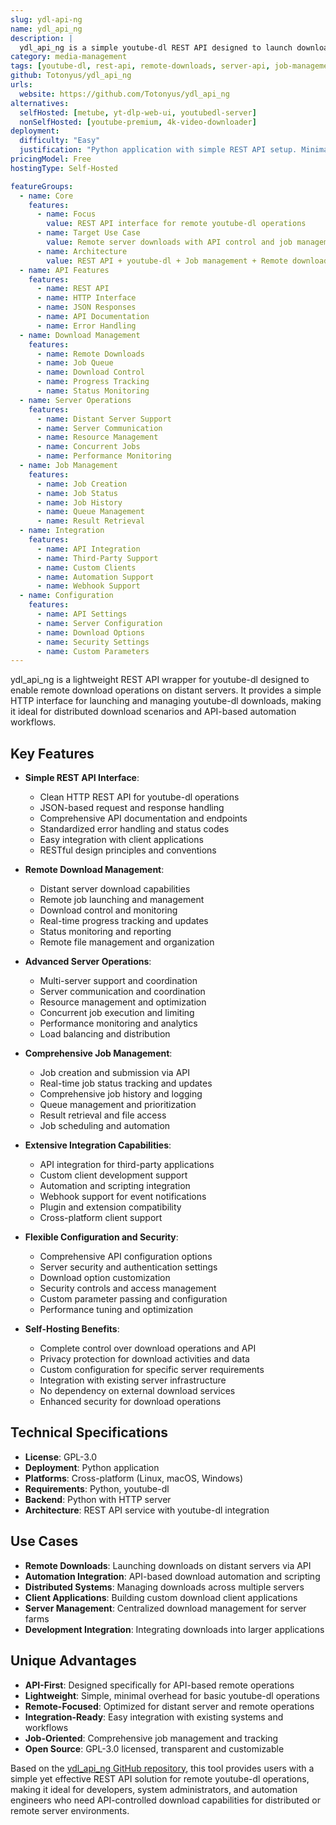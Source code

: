 ```yaml
---
slug: ydl-api-ng
name: ydl_api_ng
description: |
  ydl_api_ng is a simple youtube-dl REST API designed to launch downloads on a distant server. It provides a lightweight API interface for remote youtube-dl operations with job management and download control capabilities.
category: media-management
tags: [youtube-dl, rest-api, remote-downloads, server-api, job-management]
github: Totonyus/ydl_api_ng
urls:
  website: https://github.com/Totonyus/ydl_api_ng
alternatives:
  selfHosted: [metube, yt-dlp-web-ui, youtubedl-server]
  nonSelfHosted: [youtube-premium, 4k-video-downloader]
deployment:
  difficulty: "Easy"
  justification: "Python application with simple REST API setup. Minimal configuration required for basic youtube-dl API functionality."
pricingModel: Free
hostingType: Self-Hosted

featureGroups:
  - name: Core
    features:
      - name: Focus
        value: REST API interface for remote youtube-dl operations
      - name: Target Use Case
        value: Remote server downloads with API control and job management
      - name: Architecture
        value: REST API + youtube-dl + Job management + Remote downloads
  - name: API Features
    features:
      - name: REST API
      - name: HTTP Interface
      - name: JSON Responses
      - name: API Documentation
      - name: Error Handling
  - name: Download Management
    features:
      - name: Remote Downloads
      - name: Job Queue
      - name: Download Control
      - name: Progress Tracking
      - name: Status Monitoring
  - name: Server Operations
    features:
      - name: Distant Server Support
      - name: Server Communication
      - name: Resource Management
      - name: Concurrent Jobs
      - name: Performance Monitoring
  - name: Job Management
    features:
      - name: Job Creation
      - name: Job Status
      - name: Job History
      - name: Queue Management
      - name: Result Retrieval
  - name: Integration
    features:
      - name: API Integration
      - name: Third-Party Support
      - name: Custom Clients
      - name: Automation Support
      - name: Webhook Support
  - name: Configuration
    features:
      - name: API Settings
      - name: Server Configuration
      - name: Download Options
      - name: Security Settings
      - name: Custom Parameters
---
```


ydl_api_ng is a lightweight REST API wrapper for youtube-dl designed to enable remote download operations on distant servers. It provides a simple HTTP interface for launching and managing youtube-dl downloads, making it ideal for distributed download scenarios and API-based automation workflows.

## Key Features

- **Simple REST API Interface**:

  - Clean HTTP REST API for youtube-dl operations
  - JSON-based request and response handling
  - Comprehensive API documentation and endpoints
  - Standardized error handling and status codes
  - Easy integration with client applications
  - RESTful design principles and conventions

- **Remote Download Management**:

  - Distant server download capabilities
  - Remote job launching and management
  - Download control and monitoring
  - Real-time progress tracking and updates
  - Status monitoring and reporting
  - Remote file management and organization

- **Advanced Server Operations**:

  - Multi-server support and coordination
  - Server communication and coordination
  - Resource management and optimization
  - Concurrent job execution and limiting
  - Performance monitoring and analytics
  - Load balancing and distribution

- **Comprehensive Job Management**:

  - Job creation and submission via API
  - Real-time job status tracking and updates
  - Comprehensive job history and logging
  - Queue management and prioritization
  - Result retrieval and file access
  - Job scheduling and automation

- **Extensive Integration Capabilities**:

  - API integration for third-party applications
  - Custom client development support
  - Automation and scripting integration
  - Webhook support for event notifications
  - Plugin and extension compatibility
  - Cross-platform client support

- **Flexible Configuration and Security**:

  - Comprehensive API configuration options
  - Server security and authentication settings
  - Download option customization
  - Security controls and access management
  - Custom parameter passing and configuration
  - Performance tuning and optimization

- **Self-Hosting Benefits**:
  - Complete control over download operations and API
  - Privacy protection for download activities and data
  - Custom configuration for specific server requirements
  - Integration with existing server infrastructure
  - No dependency on external download services
  - Enhanced security for download operations

## Technical Specifications

- **License**: GPL-3.0
- **Deployment**: Python application
- **Platforms**: Cross-platform (Linux, macOS, Windows)
- **Requirements**: Python, youtube-dl
- **Backend**: Python with HTTP server
- **Architecture**: REST API service with youtube-dl integration

## Use Cases

- **Remote Downloads**: Launching downloads on distant servers via API
- **Automation Integration**: API-based download automation and scripting
- **Distributed Systems**: Managing downloads across multiple servers
- **Client Applications**: Building custom download client applications
- **Server Management**: Centralized download management for server farms
- **Development Integration**: Integrating downloads into larger applications

## Unique Advantages

- **API-First**: Designed specifically for API-based remote operations
- **Lightweight**: Simple, minimal overhead for basic youtube-dl operations
- **Remote-Focused**: Optimized for distant server and remote operations
- **Integration-Ready**: Easy integration with existing systems and workflows
- **Job-Oriented**: Comprehensive job management and tracking
- **Open Source**: GPL-3.0 licensed, transparent and customizable

Based on the [ydl_api_ng GitHub repository](https://github.com/Totonyus/ydl_api_ng), this tool provides users with a simple yet effective REST API solution for remote youtube-dl operations, making it ideal for developers, system administrators, and automation engineers who need API-controlled download capabilities for distributed or remote server environments.
